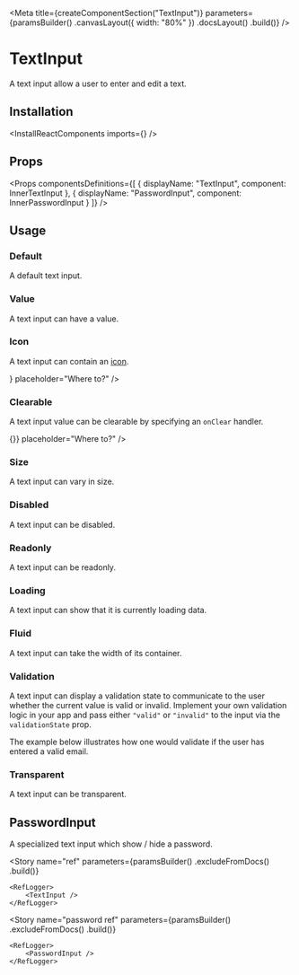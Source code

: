 
<Meta
    title={createComponentSection("TextInput")}
    parameters={paramsBuilder()
        .canvasLayout({ width: "80%" })
        .docsLayout(<ReactComponentsLayout sourcePath="/packages/react-components/src/input/src" />)
        .build()}
/>

# TextInput

A text input allow a user to enter and edit a text.

## Installation

<InstallReactComponents imports={<Imports />} />

## Props

<Props
    componentsDefinitions={[
        { displayName: "TextInput", component: InnerTextInput },
        { displayName: "PasswordInput", component: InnerPasswordInput }
    ]}
/>

## Usage

### Default

A default text input.

<Preview>
    <Story name="default">
        <TextInput placeholder="Where to?" />
    </Story>
</Preview>

### Value

A text input can have a value.

<Preview>
    <Story name="value">
        <TextInput defaultValue="Deep space" placeholder="Where to?" />
    </Story>
</Preview>

### Icon

A text input can contain an [icon](?path=/docs/materials-icons--page).

<Preview>
    <Story name="icon">
        <TextInput icon={<EditIcon />} placeholder="Where to?" />
    </Story>
</Preview>

### Clearable

A text input value can be clearable by specifying an `onClear` handler.

<Preview>
    <Story name="clearable">
        <TextInput onClear={() => {}} placeholder="Where to?" />
    </Story>
</Preview>

### Size

A text input can vary in size.

<Preview>
    <Story name="size">
        <Inline verticalAlign="end">
            <TextInput size="sm" placeholder="Where to?" />
            <TextInput placeholder="Where to?" />
            <TextInput size="lg" placeholder="Where to?" />
        </Inline>
    </Story>
</Preview>

### Disabled

A text input can be disabled.

<Preview>
    <Story name="disabled">
        <TextInput disabled placeholder="Where to?" />
    </Story>
</Preview>

### Readonly

A text input can be readonly.

<Preview>
    <Story name="readonly">
        <TextInput readOnly defaultValue="Deep space" />
    </Story>
</Preview>

### Loading

A text input can show that it is currently loading data.

<Preview>
    <Story name="loading">
        <TextInput loading />
    </Story>
</Preview>

### Fluid

A text input can take the width of its container.

<Preview>
    <Story name="fluid">
        <TextInput fluid placeholder="Where to?" />
    </Story>
</Preview>

### Validation

A text input can display a validation state to communicate to the user whether the current value is valid or invalid. Implement your own validation logic in your app and pass either `"valid"` or `"invalid"` to the input via the `validationState` prop.

The example below illustrates how one would validate if the user has entered a valid email.

<FilePreview filePath="/input/stories/text-input/EmailValidation">
    <EmailValidation />
</FilePreview>

### Transparent

A text input can be transparent.

<Preview>
    <Story name="transparent">
        <TextInput variant="transparent" placeholder="Where to?" />
    </Story>
</Preview>

## PasswordInput

A specialized text input which show / hide a password.

<Preview>
    <Story name="password">
        <PasswordInput />
    </Story>
</Preview>

<Story
    name="ref"
    parameters={paramsBuilder()
        .excludeFromDocs()
        .build()}
>
    <RefLogger>
        <TextInput />
    </RefLogger>
</Story>

<Story
    name="password ref"
    parameters={paramsBuilder()
        .excludeFromDocs()
        .build()}
>
    <RefLogger>
        <PasswordInput />
    </RefLogger>
</Story>
